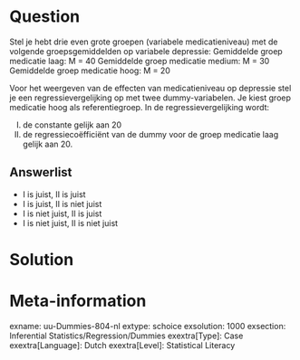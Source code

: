 
Question
========
Stel je hebt drie even grote groepen (variabele medicatieniveau) met de volgende groepsgemiddelden op variabele depressie:
Gemiddelde groep medicatie laag:    M = 40
Gemiddelde groep medicatie medium:  M = 30
Gemiddelde groep medicatie hoog:    M = 20

Voor het weergeven van de effecten van medicatieniveau op depressie stel je een regressievergelijking op met twee dummy-variabelen. Je kiest groep medicatie hoog als referentiegroep. In de regressievergelijking wordt:

I.   de constante gelijk aan 20
II.  de regressiecoëfficiënt van de dummy voor de groep medicatie laag gelijk aan 20.

Answerlist
----------
* I is juist, II is juist
* I is juist, II is niet juist
* I is niet juist, II is juist
* I is niet juist, II is niet juist


Solution
========



Meta-information
================
exname: uu-Dummies-804-nl
extype: schoice
exsolution: 1000
exsection: Inferential Statistics/Regression/Dummies
exextra[Type]: Case
exextra[Language]: Dutch
exextra[Level]: Statistical Literacy